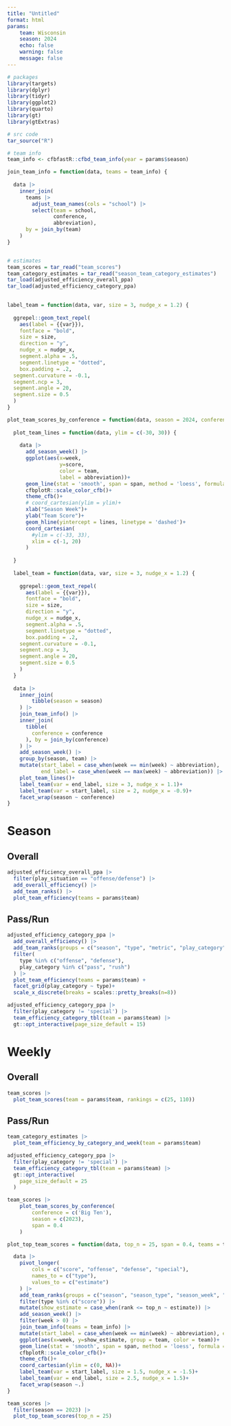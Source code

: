 ```yaml
---
title: "Untitled"
format: html
params: 
    team: Wisconsin
    season: 2024
    echo: false
    warning: false
    message: false
---
```



```r

# packages
library(targets)
library(dplyr)
library(tidyr)
library(ggplot2)
library(quarto)
library(gt)
library(gtExtras)

# src code
tar_source("R")

# team info
team_info <- cfbfastR::cfbd_team_info(year = params$season)

join_team_info = function(data, teams = team_info) {
  
  data |>
    inner_join(
      teams |>
        adjust_team_names(cols = "school") |>
        select(team = school,
               conference,
               abbreviation),
      by = join_by(team)
    )
}


# estimates
team_scores = tar_read("team_scores")
team_category_estimates = tar_read("season_team_category_estimates")
tar_load(adjusted_efficiency_overall_ppa)
tar_load(adjusted_efficiency_category_ppa)

  
label_team = function(data, var, size = 3, nudge_x = 1.2) {
  
  ggrepel::geom_text_repel(
    aes(label = {{var}}),
    fontface = "bold",
    size = size,
    direction = "y",
    nudge_x = nudge_x,
    segment.alpha = .5,
    segment.linetype = "dotted",
    box.padding = .2,
  segment.curvature = -0.1,
  segment.ncp = 3,
  segment.angle = 20,
  segment.size = 0.5
  )
}

plot_team_scores_by_conference = function(data, season = 2024, conference = 'Big Ten', span = 0.15, lines = c(0)) {
  
  plot_team_lines = function(data, ylim = c(-30, 30)) {
    
    data |>
      add_season_week() |>
      ggplot(aes(x=week,
                 y=score,
                 color = team,
                 label = abbreviation))+
      geom_line(stat = 'smooth', span = span, method = 'loess', formula = 'y ~ x')+
      cfbplotR::scale_color_cfb()+
      theme_cfb()+
      # coord_cartesian(ylim = ylim)+
      xlab("Season Week")+
      ylab("Team Score")+
      geom_hline(yintercept = lines, linetype = 'dashed')+
      coord_cartesian(
        #ylim = c(-33, 33),
        xlim = c(-1, 20)
      )
    
  }
  
  label_team = function(data, var, size = 3, nudge_x = 1.2) {
    
    ggrepel::geom_text_repel(
      aes(label = {{var}}),
      fontface = "bold",
      size = size,
      direction = "y",
      nudge_x = nudge_x,
      segment.alpha = .5,
      segment.linetype = "dotted",
      box.padding = .2,
    segment.curvature = -0.1,
    segment.ncp = 3,
    segment.angle = 20,
    segment.size = 0.5
    )
  }
  
  data |>
    inner_join(
        tibble(season = season)
    ) |>
    join_team_info() |>
    inner_join(
      tibble(
        conference = conference
      ), by = join_by(conference)
    ) |>
    add_season_week() |>
    group_by(season, team) |>
    mutate(start_label = case_when(week == min(week) ~ abbreviation),
           end_label = case_when(week == max(week) ~ abbreviation)) |>
    plot_team_lines()+
    label_team(var = end_label, size = 3, nudge_x = 1.1)+
    label_team(var = start_label, size = 2, nudge_x = -0.9)+
    facet_wrap(season ~ conference)
}

```

# Season

## Overall

```r

adjusted_efficiency_overall_ppa |>
  filter(play_situation == "offense/defense") |>
  add_overall_efficiency() |>
  add_team_ranks() |>
  plot_team_efficiency(teams = params$team)

```

## Pass/Run

```r

adjusted_efficiency_category_ppa |>
  add_overall_efficiency() |>
  add_team_ranks(groups = c("season", "type", "metric", "play_category")) |>
  filter(
    type %in% c("offense", "defense"),
    play_category %in% c("pass", "rush")
  ) |>
  plot_team_efficiency(teams = params$team) +
  facet_grid(play_category ~ type)+
  scale_x_discrete(breaks = scales::pretty_breaks(n=8))

```


```r

adjusted_efficiency_category_ppa |>
  filter(play_category != 'special') |>
  team_efficiency_category_tbl(team = params$team) |>
  gt::opt_interactive(page_size_default = 15)

```

# Weekly

## Overall

```r

team_scores |>
  plot_team_scores(team = params$team, rankings = c(25, 110))
```


## Pass/Run

```r

team_category_estimates |>
  plot_team_efficiency_by_category_and_week(team = params$team)

```



```r

adjusted_efficiency_category_ppa |>
  filter(play_category != 'special') |>
  team_efficiency_category_tbl(team = params$team) |>
  gt::opt_interactive(
    page_size_default = 25
  )

```

```r

team_scores |>
    plot_team_scores_by_conference(
        conference = c('Big Ten'),
        season = c(2023),
        span = 0.4
    )

```


```r

plot_top_team_scores = function(data, top_n = 25, span = 0.4, teams = team_info) {

  data |>
    pivot_longer(
        cols = c("score", "offense", "defense", "special"),
        names_to = c("type"),
        values_to = c("estimate")
    ) |>
    add_team_ranks(groups = c("season", "season_type", "season_week", "type")) |>
    filter(type %in% c("score")) |>
    mutate(show_estimate = case_when(rank <= top_n ~ estimate)) |>
    add_season_week() |>
    filter(week > 0) |>
    join_team_info(teams = team_info) |>
    mutate(start_label = case_when(week == min(week) ~ abbreviation), end_label = case_when(week == max(week) ~ abbreviation)) |>
    ggplot(aes(x=week, y=show_estimate, group = team, color = team))+
    geom_line(stat = 'smooth', span = span, method = 'loess', formula = 'y ~ x')+
    cfbplotR::scale_color_cfb()+
    theme_cfb()+
    coord_cartesian(ylim = c(0, NA))+
    label_team(var = start_label, size = 1.5, nudge_x = -1.5)+
    label_team(var = end_label, size = 2.5, nudge_x = 1.5)+
    facet_wrap(season ~.)
}

team_scores |>
  filter(season == 2023) |>
  plot_top_team_scores(top_n = 25)


```